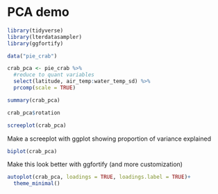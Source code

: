 # PCA demo

```r
library(tidyverse)
library(lterdatasampler)
library(ggfortify)

data("pie_crab")
```


```r
crab_pca <- pie_crab %>%
  #reduce to quant variables
  select(latitude, air_temp:water_temp_sd) %>%
  prcomp(scale = TRUE)
```


```r
summary(crab_pca)
```

```r
crab_pca$rotation
```

```r
screeplot(crab_pca)
```


Make a screeplot with ggplot showing proportion of variance explained

```r
biplot(crab_pca)
```



Make this look better with ggfortify (and more customization)

```r
autoplot(crab_pca, loadings = TRUE, loadings.label = TRUE)+
  theme_minimal()
```


